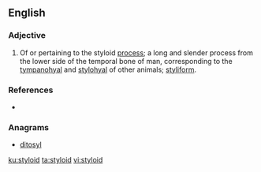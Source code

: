 ==English==

===Adjective===
{{en-adj|-}}

# {{context|anatomy|lang=en}} Of or pertaining to the styloid [[process]]; a long and slender process from the lower side of the temporal bone of man, corresponding to the [[tympanohyal]] and [[stylohyal]] of other animals; [[styliform]].

===References===
* {{R:Webster 1913}}

===Anagrams===
* [[ditosyl#English|ditosyl]]

[[ku:styloid]]
[[ta:styloid]]
[[vi:styloid]]